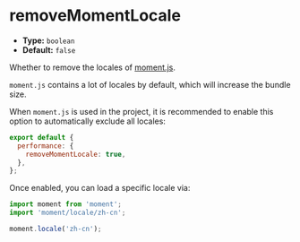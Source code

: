 # removeMomentLocale

- **Type:** `boolean`
- **Default:** `false`

Whether to remove the locales of [moment.js](https://momentjs.com/).

`moment.js` contains a lot of locales by default, which will increase the bundle size.

When `moment.js` is used in the project, it is recommended to enable this option to automatically exclude all locales:

```js
export default {
  performance: {
    removeMomentLocale: true,
  },
};
```

Once enabled, you can load a specific locale via:

```js
import moment from 'moment';
import 'moment/locale/zh-cn';

moment.locale('zh-cn');
```

